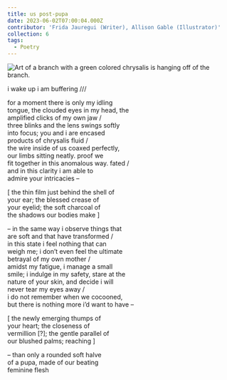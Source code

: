 ```yaml
---
title: us post-pupa
date: 2023-06-02T07:00:04.000Z
contributor: 'Frida Jauregui (Writer), Allison Gable (Illustrator)'
collection: 6
tags:
  - Poetry
---
```


<img src="/images/6/us-post-pupa-allison-gable.jpg" alt="Art of a branch with a green colored chrysalis is hanging off of the branch." class="w450" />

i wake up i am buffering ///<br />

for a moment there is only my idling<br />
tongue, the clouded eyes in my head, the<br />
amplified clicks of my own jaw /<br />
three blinks and the lens swings softly<br />
into focus; you and i are encased<br />
products of chrysalis fluid /<br />
the wire inside of us coaxed perfectly,<br />
our limbs sitting neatly. proof we<br />
fit together in this anomalous way. fated /<br />
and in this clarity i am able to<br />
admire your intricacies –

\[ the thin film just behind the shell of<br />
your ear; the blessed crease of<br />
your eyelid; the soft charcoal of<br />
the shadows our bodies make ]<br />

– in the same way i observe things that<br />
are soft and that have transformed /<br />
in this state i feel nothing that can<br />
weigh me; i don’t even feel the ultimate<br />
betrayal of my own mother /<br />
amidst my fatigue, i manage a small<br />
smile; i indulge in my safety, stare at the<br />
nature of your skin, and decide i will<br />
never tear my eyes away /<br />
i do not remember when we cocooned,<br />
but there is nothing more i’d want to have –<br />

\[ the newly emerging thumps of<br />
your heart; the closeness of<br />
vermillion \[?]; the gentle parallel of<br />
our blushed palms; reaching ]

– than only a rounded soft halve<br />
of a pupa, made of our beating<br />
feminine flesh
